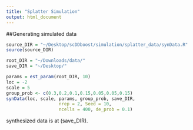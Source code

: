 ```yaml
---
title: "Splatter Simulation"
output: html_document
---
```


##Generating simulated data 

```r
source_DIR = "~/Desktop/scDDboost/simulation/splatter_data/synData.R"
source(source_DIR)

root_DIR = "~/Downloads/data/"
save_DIR = "~/Desktop/"

params = est_param(root_DIR, 10)
loc = -2
scale = 5
group_prob <- c(0.3,0.2,0.1,0.15,0.05,0.05,0.15)
synData(loc, scale, params, group_prob, save_DIR,
                    nrep = 2, Seed = 10,
                    ncells = 400, de_prob = 0.1)

```


synthesized data is at (save_DIR). 


